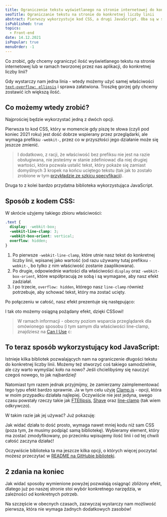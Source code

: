 ```yaml
---
title: Ograniczenie tekstu wyświetlanego na stronie internetowej do konkretnej liczby linii - 2 proste sposoby
seoTitle: Ograniczanie tekstu na stronie do konkretnej liczby linii
abstract: Pierwszy wykorzystuje kod CSS, a drugi JavaScript. Oba są w stanie przyciąć tekst na stronie internetowej według Twoich potrzeb!
isPublished: true
topics:
  - Front-end
date: 14.12.2021
isPopular: true
menuOrder: -1
---
```


Co zrobić, gdy chcemy ograniczyć ilość wyświetlanego tekstu na stronie internetowej lub w ramach tworzonej przez nas aplikacji, do konkretnej liczby linii?

Gdy wystarczy nam jedna linia - wtedy możemy użyć samej właściwości [`text-overflow: ellipsis`](https://developer.mozilla.org/en-US/docs/Web/CSS/text-overflow) i sprawa załatwiona. Troszkę gorzej gdy chcemy zostawić ich większą ilość.

## Co możemy wtedy zrobić?

Najprościej będzie wykorzystać jedną z dwóch opcji.

Pierwsza to kod CSS, który w momencie gdy piszę te słowa (czyli pod koniec 2021 roku) jest dość dobrze wspierany przez przeglądarki, ale wymaga prefiksu `-webkit-`, przez co w przyszłości jego działanie może się jeszcze zmienić.

> I dodatkowo, z racji, że właściwość bez prefiksu nie jest na razie obsługiwana, nie jesteśmy w stanie zdefiniować dla niej drugiej wartości, która pozwala ustalić tekst, który pokaże się zamiast domyślnych 3 kropek na końcu uciętego tekstu (tak jak to zostało zrobione w tym [przykładzie ze szkicu specyfikacji](https://drafts.csswg.org/css-overflow-3/#example-bf93dfa6)).

Druga to z kolei bardzo przydatna biblioteka wykorzystująca JavaScript.

## Sposób z kodem CSS:

W skrócie użyjemy takiego zbioru właściwości:

```css
.text {
  display: -webkit-box;
  -webkit-line-clamp: 3;
  -webkit-box-orient: vertical;
  overflow: hidden;
}
```

1. Po pierwsze `-webkit-line-clamp`, które utnie nasz tekst do konkretnej liczby linii, wpisanej jako wartość (od razu używamy tutaj prefikxu `-webkit-`, bo tylko z nim właściwość zostanie zaaplikowana).
2. Po drugie, odpowiednie wartości dla właściwości `display` oraz `-webkit-box-orient`, które współpracują ze sobą i są wymagane, aby nasz efekt zadziałał.
3. I po trzecie, `overflow: hidden`, którego nasz `line-clamp` również potrzebuje, aby schować tekst, który ma zostać ucięty.

Po połączeniu w całość, nasz efekt prezentuje się następująco:


<CodePenIframe id="xQXJaq" title="Line-clamp w CSS" />

I tak oto możemy osiągną pożądany efekt, dzięki CSSowi!

> W ramach informacji - obecny poziom wsparcia przeglądarek dla omówionego sposobu (i tym samym dla właściwości line-clamp, znajdziesz na [Can I Use](https://caniuse.com/css-line-clamp) c:

## To teraz sposób wykorzystujący kod JavaScript:

Istnieje kilka bibliotek pozwalających nam na ograniczenie długości tekstu do konkretnej liczby linii. Możemy też stworzyć coś takiego samodzielnie, ale czy warto wymyślać koło na nowo? Jeśli chcielibyśmy się nauczyć czegoś nowego, to jak najbardziej!

Natomiast tym razem jednak przyjmijmy, że zamierzamy zaimplementować tego typu efekt bardzo sprawnie. Ja w tym celu użyję [Clamp.js](https://github.com/josephschmitt/Clamp.js/) - opcji, która w moim przypadku działała najlepiej. Oczywiście nie jest jedyna, swego czasu powstały rzeczy takie jak [FTEllipsis](https://github.com/ftlabs/ftellipsis), [Shave](https://github.com/dollarshaveclub/shave) oraz [line-clamp](https://github.com/yuanqing/line-clamp) (tak wiem odkrywczo).

W takim razie jak jej używać? Już pokazuję:

<CodePenIframe id="GwMXdV" title="Line-clamp w JavaScript" />

Jak widać działa to dość prosto, wymaga nawet mniej kodu niż sam CSS (poza tym, że musimy podpiąć samą bibliotekę). Wybieramy element, który ma zostać zmodyfikowany, po przecinku wpisujemy ilość linii i od tej chwili całość zaczyna działać!

Oczywiście biblioteka ta ma jeszcze kilka opcji, o których więcej poczytać możesz przeczytać w [README na GitHubie biblioteki](https://github.com/josephschmitt/Clamp.js/#readme).


<NewsletterInterlude />

## 2 zdania na koniec

Jak widać sposoby wymienione powyżej pozwalają osiągnąć zbliżony efekt, dlatego już po naszej stronie stoi wybór konkretnego narzędzia, w zależności od konkretnych potrzeb.

Na szczęście w obecnych czasach, zazwyczaj wystarczy nam możliwość pierwsza, która nie wymaga żadnych dodatkowych zasobów!
